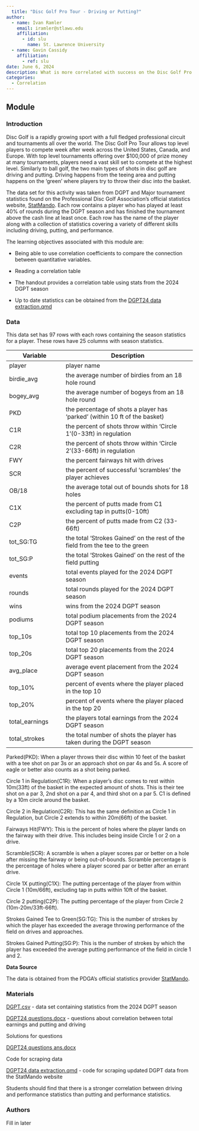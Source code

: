 ```yaml
---
  title: "Disc Golf Pro Tour - Driving or Putting?"
author:
  - name: Ivan Ramler
    email: iramler@stlawu.edu
    affiliation:
      - id: slu
        name: St. Lawrence University
  - name: Gavin Cassidy
    affiliation:
      - ref: slu
date: June 6, 2024
description: What is more correlated with success on the Disc Golf Pro Tour, Driving or Putting?
categories:
  - Correlation
---
```


## Module




### Introduction

Disc Golf is a rapidly growing sport with a full fledged professional circuit and tournaments all over the world. The Disc Golf Pro Tour allows top level players to compete week after week across the United States, Canada, and Europe. With top level tournaments offering over $100,000 of prize money at many tournaments, players need a vast skill set to compete at the highest level. Similarly to ball golf, the two main types of shots in disc golf are driving and putting. Driving happens from the teeing area and putting happens on the 'green' where players try to throw their disc into the basket. 

The data set for this activity was taken from DGPT and Major tournament statistics found on the Professional Disc Golf Association's official statistics website, [StatMando](https://statmando.com/). Each row contains a player who has played at least 40% of rounds during the DGPT season and has finished the tournament above the cash line at least once. Each row has the name of the player along with a collection of statistics covering a variety of different skills including driving, putting, and performance.


::: {.callout-note collapse="true" title="Learning Objectives" appearance="minimal"}
The learning objectives associated with this module are:

-   Being able to use correlation coefficients to compare the connection between quantitative variables.

-   Reading a correlation table

:::


::: {.callout-note collapse="true" title="Methods" appearance="minimal"}

-   The handout provides a correlation table using stats from the 2024 DGPT season

-   Up to date statistics can be obtained from the [DGPT24 data extraction.qmd](DGPT24 data extraction.qmd)


:::

### Data

This data set has 97 rows with each rows containing the season statistics for a player. These rows have 25 columns with season statistics.

| Variable       | Description                                                                   |
|----------------------|--------------------------------------------------|
| player         | player name                                                                   |
| birdie_avg     | the average number of birdies from an 18 hole round                           |
| bogey_avg      | the average number of bogeys from an 18 hole round                            |
| PKD            | the percentage of shots a player has 'parked' (within 10 ft of the basket)    |
| C1R            | the percent of shots throw within 'Circle 1'(0-33ft) in regulation            |
| C2R            | the percent of shots throw within 'Circle 2'(33-66ft) in regulation           |
| FWY            | the percent fairways hit with drives                                          |
| SCR            | the percent of successful 'scrambles' the player achieves                     |
| OB/18          | the average total out of bounds shots for 18 holes                            |
| C1X            | the percent of putts made from C1 excluding tap in putts(0-10ft)              |
| C2P            | the percent of putts made from C2 (33-66ft)                                   |
| tot_SG:TG      | the total 'Strokes Gained' on the rest of the field from the tee to the green |
| tot_SG:P       | the total 'Strokes Gained' on the rest of the field putting                   |
| events         | total events played for the 2024 DGPT season                                  |
| rounds         | total rounds played for the 2024 DGPT season                                  |
| wins           | wins from the 2024 DGPT season                                                |
| podiums        | total podium placements from the 2024 DGPT season                             |
| top_10s        | total top 10 placements from the 2024 DGPT season                             |
| top_20s        | total top 20 placements from the 2024 DGPT season                             |
| avg_place      | average event placement from the 2024 DGPT season                             |
| top_10%        | percent of events where the player placed in the top 10                       |
| top_20%        | percent of events where the player placed in the top 20                       |
| total_earnings | the players total earnings from the 2024 DGPT season                          |
| total_strokes  | the total number of shots the player has taken during the DGPT season         |

::: {.callout-note collapse="true" title="Important Disc Golf Terms" appearance="minimal"}
Parked(PKD): When a player throws their disc within 10 feet of the basket with a tee shot on par 3s or an approach shot on par 4s and 5s. A score of eagle or better also counts as a shot being parked.

Circle 1 in Regulation(C1R): When a player's disc comes to rest within 10m(33ft) of the basket in the expected amount of shots. This is their tee shot on a par 3, 2nd shot on a par 4, and third shot on a par 5. C1 is defined by a 10m circle around the basket.

Circle 2 in Regulation(C2R): This has the same definition as Circle 1 in Regulation, but Circle 2 extends to within 20m(66ft) of the basket.

Fairways Hit(FWY): This is the percent of holes where the player lands on the fairway with their drive. This includes being inside Circle 1 or 2 on a drive.

Scramble(SCR): A scramble is when a player scores par or better on a hole after missing the fairway or being out-of-bounds. Scramble percentage is the percentage of holes where a player scored par or better after an errant drive.

Circle 1X putting(C1X): The putting percentage of the player from within Circle 1 (10m/66ft), excluding tap in putts within 10ft of the basket.

Circle 2 putting(C2P): The putting percentage of the player from Circle 2 (10m-20m/33ft-66ft).

Strokes Gained Tee to Green(SG:TG): This is the number of strokes by which the player has exceeded the average throwing performance of the field on drives and approaches.

Strokes Gained Putting(SG:P): This is the number of strokes by which the player has exceeded the average putting performance of the field in circle 1 and 2.
:::

**Data Source**

The data is obtained from the PDGA's official statistics provider [StatMando](https://statmando.com/).

### Materials

[DGPT.csv](DGPT.csv) - data set containing statistics from the 2024 DGPT season

[DGPT24 questions.docx](DGPT24 questions.docx) - questions about correlation between total earnings and putting and driving

Solutions for questions

[DGPT24 questions ans.docx](DGPT24 questions ans.docx)

Code for scraping data

[DGPT24 data extraction.qmd](DGPT24 data extraction.qmd) - code for scraping updated DGPT data from the StatMando website


::: {.callout-note collapse="true" title="Conclusion" appearance="minimal"}
Students should find that there is a stronger correlation between driving and performance statistics than putting and performance statistics.
:::

### Authors

Fill in later
